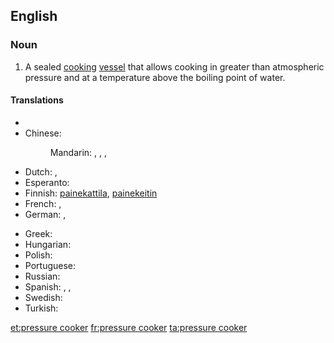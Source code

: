 ==English==
{{wikipedia|pressure cooking}}
===Noun===
{{en-noun|head=[[pressure]] [[cooker]]}}

# {{cookware}} A sealed [[cook|cooking]] [[vessel]] that allows cooking in greater than atmospheric pressure and at a temperature above the boiling point of water.

====Translations====
{{trans-top|cooking vessel}}
* {{trreq|ce}}
* Chinese:
*: Mandarin: {{t|cmn|高壓鍋|sc=Hani}}, {{t|cmn|高压锅|tr=gāoyāguō|sc=Hani}}, {{t|cmn|壓力鍋|sc=Hani}}, {{t|cmn|压力锅|tr=yālìguō|sc=Hani}}
* Dutch: {{t|nl|hogedrukpan|f}}, {{t|nl|snelkookpan|f}}
* Esperanto: {{t-|eo|premmarmito}}
* Finnish: [[painekattila]], [[painekeitin]]
* French: {{t+|fr|cocotte-minute|f}}, {{t+|fr|autocuiseur|m}}
* German: {{t+|de|Dampfkochtopf|m}}, {{t+|de|Schnellkochtopf|m}}
{{trans-mid}}
* Greek: {{t-|el|χύτρα ταχύτητας|f|tr=chýtra tachýtitas|sc=Grek}}
* Hungarian: {{t+|hu|kukta}}
* Polish: {{t-|pl|szybkowar|m}}
* Portuguese: {{t-|pt|panela de pressão|f}}
* Russian: {{t+|ru|скороварка|f|dc=Cyrl|tr=skorovárka}}
* Spanish: {{t-|es|marmita|f}},  {{t-|es|olla de presión|f}},  {{t+|es|olla a presión|f}}
* Swedish: {{t-|sv|tryckkokare|c}}
* Turkish: {{t+|tr|düdüklü tencere}}
{{trans-bottom}}

[[et:pressure cooker]]
[[fr:pressure cooker]]
[[ta:pressure cooker]]